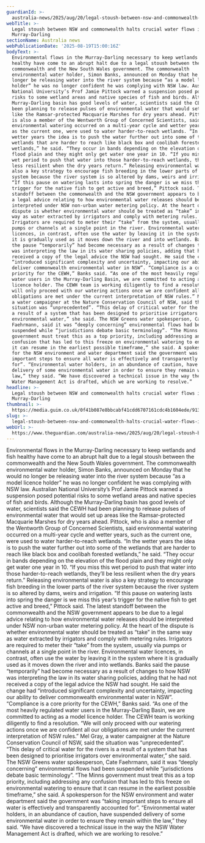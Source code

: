 ```yaml
---
guardianId: >-
  australia-news/2025/aug/20/legal-stoush-between-nsw-and-commonwealth-halts-crucial-water-flows-into-murray-darling
webTitle: >-
  Legal stoush between NSW and commonwealth halts crucial water flows into
  Murray-Darling
sectionName: Australia news
webPublicationDate: '2025-08-19T15:00:16Z'
bodyText: >-
  Environmental flows in the Murray-Darling necessary to keep wetlands and fish
  healthy have come to an abrupt halt due to a legal stoush between the
  commonwealth and the New South Wales government. The commonwealth
  environmental water holder, Simon Banks, announced on Monday that he would no
  longer be releasing water into the river system because “as a model licence
  holder” he was no longer confident he was complying with NSW law. Australian
  National University’s Prof Jamie Pittock warned a suspension posed potential
  risks to some wetland areas and native species of fish and birds. Although the
  Murray-Darling basin has good levels of water, scientists said the CEWH had
  been planning to release pulses of environmental water that would set up areas
  like the Ramsar-protected Macquarie Marshes for dry years ahead. Pittock, who
  is also a member of the Wentworth Group of Concerned Scientists, said
  environmental watering occurred on a multi-year cycle and wetter years, such
  as the current one, were used to water harder-to-reach wetlands. “In the
  wetter years the idea is to push the water further out into some of the
  wetlands that are harder to reach like black box and coolibah forested
  wetlands,” he said. “They occur in bands depending on the elevation of the
  flood plain and they might only get water one year in 10. “If you miss this
  wet period to push that water into those harder-to-reach wetlands, they’ll be
  less resilient when the dry years return.” Releasing environmental water is
  also a key strategy to encourage fish breeding in the lower parts of the river
  system because the river system is so altered by dams, weirs and irrigation.
  “If this pause on watering lasts into spring the danger is we miss this year’s
  trigger for the native fish to get active and breed,” Pittock said. The latest
  standoff between the commonwealth and the NSW government appears to be due to
  a legal advice relating to how environmental water releases should be
  interpreted under NSW non-urban water metering policy. At the heart of the
  dispute is whether environmental water should be treated as “take” in the same
  way as water extracted by irrigators and comply with metering rules.
  Irrigators are required to meter their “take” from the system, usually via
  pumps or channels at a single point in the river. Environmental water
  licences, in contrast, often use the water by leaving it in the system where
  it is gradually used as it moves down the river and into wetlands. Banks said
  the pause “temporarily” had become necessary as a result of changes to how NSW
  was interpreting the law in its water sharing policies, adding that he had not
  received a copy of the legal advice the NSW had sought. He said the change had
  “introduced significant complexity and uncertainty, impacting our ability to
  deliver commonwealth environmental water in NSW”. “Compliance is a core
  priority for the CEWH,” Banks said. “As one of the most heavily regulated
  water users in the Murray-Darling Basin, we are committed to acting as a model
  licence holder. The CEWH team is working diligently to find a resolution. “We
  will only proceed with our watering actions once we are confident all our
  obligations are met under the current interpretation of NSW rules.” Mel Gray,
  a water campaigner at the Nature Conservation Council of NSW, said the
  situation was “unprecedented”. “This delay of critical water for the rivers is
  a result of a system that has been designed to prioritise irrigators over
  environmental water,” she said. The NSW Greens water spokesperson, Cate
  Faehrmann, said it was “deeply concerning” environmental flows had been
  suspended while “jurisdictions debate basic terminology”. “The Minns
  government must treat this as a top priority, including addressing any
  confusion that has led to this freeze on environmental watering to ensure that
  it can resume in the earliest possible timeframe,” she said. A spokesperson
  for the NSW environment and water department said the government was “taking
  important steps to ensure all water is effectively and transparently accounted
  for”. “Environmental water holders, in an abundance of caution, have suspended
  delivery of some environmental water in order to ensure they remain within the
  law,” they said. “We have discovered a technical issue in the way the NSW
  Water Management Act is drafted, which we are working to resolve.”
headline: >-
  Legal stoush between NSW and commonwealth halts crucial water flows into
  Murray-Darling
thumbnail: >-
  https://media.guim.co.uk/0f41b087e8bbcabf41cdd6707161cdc4b1604ede/913_0_4551_3640/500.jpg
slug: >-
  legal-stoush-between-nsw-and-commonwealth-halts-crucial-water-flows-into-murray-darling
webUrl: >-
  https://www.theguardian.com/australia-news/2025/aug/20/legal-stoush-between-nsw-and-commonwealth-halts-crucial-water-flows-into-murray-darling
---
```

Environmental flows in the Murray-Darling necessary to keep wetlands and fish healthy have come to an abrupt halt due to a legal stoush between the commonwealth and the New South Wales government. The commonwealth environmental water holder, Simon Banks, announced on Monday that he would no longer be releasing water into the river system because “as a model licence holder” he was no longer confident he was complying with NSW law. Australian National University’s Prof Jamie Pittock warned a suspension posed potential risks to some wetland areas and native species of fish and birds. Although the Murray-Darling basin has good levels of water, scientists said the CEWH had been planning to release pulses of environmental water that would set up areas like the Ramsar-protected Macquarie Marshes for dry years ahead. Pittock, who is also a member of the Wentworth Group of Concerned Scientists, said environmental watering occurred on a multi-year cycle and wetter years, such as the current one, were used to water harder-to-reach wetlands. “In the wetter years the idea is to push the water further out into some of the wetlands that are harder to reach like black box and coolibah forested wetlands,” he said. “They occur in bands depending on the elevation of the flood plain and they might only get water one year in 10. “If you miss this wet period to push that water into those harder-to-reach wetlands, they’ll be less resilient when the dry years return.” Releasing environmental water is also a key strategy to encourage fish breeding in the lower parts of the river system because the river system is so altered by dams, weirs and irrigation. “If this pause on watering lasts into spring the danger is we miss this year’s trigger for the native fish to get active and breed,” Pittock said. The latest standoff between the commonwealth and the NSW government appears to be due to a legal advice relating to how environmental water releases should be interpreted under NSW non-urban water metering policy. At the heart of the dispute is whether environmental water should be treated as “take” in the same way as water extracted by irrigators and comply with metering rules. Irrigators are required to meter their “take” from the system, usually via pumps or channels at a single point in the river. Environmental water licences, in contrast, often use the water by leaving it in the system where it is gradually used as it moves down the river and into wetlands. Banks said the pause “temporarily” had become necessary as a result of changes to how NSW was interpreting the law in its water sharing policies, adding that he had not received a copy of the legal advice the NSW had sought. He said the change had “introduced significant complexity and uncertainty, impacting our ability to deliver commonwealth environmental water in NSW”. “Compliance is a core priority for the CEWH,” Banks said. “As one of the most heavily regulated water users in the Murray-Darling Basin, we are committed to acting as a model licence holder. The CEWH team is working diligently to find a resolution. “We will only proceed with our watering actions once we are confident all our obligations are met under the current interpretation of NSW rules.” Mel Gray, a water campaigner at the Nature Conservation Council of NSW, said the situation was “unprecedented”. “This delay of critical water for the rivers is a result of a system that has been designed to prioritise irrigators over environmental water,” she said. The NSW Greens water spokesperson, Cate Faehrmann, said it was “deeply concerning” environmental flows had been suspended while “jurisdictions debate basic terminology”. “The Minns government must treat this as a top priority, including addressing any confusion that has led to this freeze on environmental watering to ensure that it can resume in the earliest possible timeframe,” she said. A spokesperson for the NSW environment and water department said the government was “taking important steps to ensure all water is effectively and transparently accounted for”. “Environmental water holders, in an abundance of caution, have suspended delivery of some environmental water in order to ensure they remain within the law,” they said. “We have discovered a technical issue in the way the NSW Water Management Act is drafted, which we are working to resolve.”
